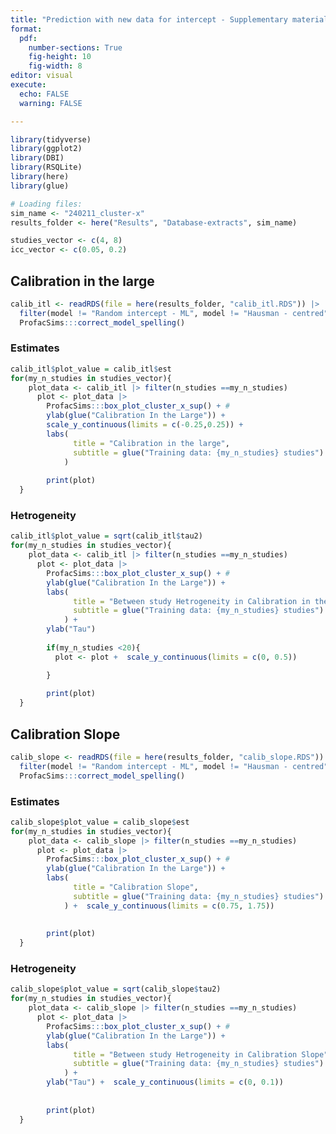 ```yaml
---
title: "Prediction with new data for intercept - Supplementary material part 2"
format: 
  pdf:
    number-sections: True
    fig-height: 10
    fig-width: 8
editor: visual
execute: 
  echo: FALSE
  warning: FALSE

---
```


```r
library(tidyverse)
library(ggplot2)
library(DBI)
library(RSQLite)
library(here)
library(glue)

# Loading files:
sim_name <- "240211_cluster-x"
results_folder <- here("Results", "Database-extracts", sim_name)

studies_vector <- c(4, 8)
icc_vector <- c(0.05, 0.2)
```
## Calibration in the large
```R
calib_itl <- readRDS(file = here(results_folder, "calib_itl.RDS")) |> 
  filter(model != "Random intercept - ML", model != "Hausman - centred") |> 
  ProfacSims:::correct_model_spelling()

```

### Estimates
```r
calib_itl$plot_value = calib_itl$est
for(my_n_studies in studies_vector){
    plot_data <- calib_itl |> filter(n_studies ==my_n_studies) 
      plot <- plot_data |> 
        ProfacSims:::box_plot_cluster_x_sup() + #
        ylab(glue("Calibration In the Large")) +
        scale_y_continuous(limits = c(-0.25,0.25)) +
        labs(
              title = "Calibration in the large",
              subtitle = glue("Training data: {my_n_studies} studies")
            )
      
        print(plot)
  }
```



### Hetrogeneity

```r
calib_itl$plot_value = sqrt(calib_itl$tau2)
for(my_n_studies in studies_vector){
    plot_data <- calib_itl |> filter(n_studies ==my_n_studies) 
      plot <- plot_data |> 
        ProfacSims:::box_plot_cluster_x_sup() + #
        ylab(glue("Calibration In the Large")) +
        labs(
              title = "Between study Hetrogeneity in Calibration in the large",
              subtitle = glue("Training data: {my_n_studies} studies")
            ) +
        ylab("Tau")
      
        if(my_n_studies <20){
          plot <- plot +  scale_y_continuous(limits = c(0, 0.5))

        }
      
        print(plot)
  }

```

## Calibration Slope
```R
calib_slope <- readRDS(file = here(results_folder, "calib_slope.RDS")) |> 
  filter(model != "Random intercept - ML", model != "Hausman - centred") |> 
  ProfacSims:::correct_model_spelling()

```

### Estimates
```r
calib_slope$plot_value = calib_slope$est
for(my_n_studies in studies_vector){
    plot_data <- calib_slope |> filter(n_studies ==my_n_studies) 
      plot <- plot_data |> 
        ProfacSims:::box_plot_cluster_x_sup() + #
        ylab(glue("Calibration In the Large")) +
        labs(
              title = "Calibration Slope",
              subtitle = glue("Training data: {my_n_studies} studies")
            ) +  scale_y_continuous(limits = c(0.75, 1.75))
        
      
        print(plot)
  }
```



### Hetrogeneity

```r
calib_slope$plot_value = sqrt(calib_slope$tau2)
for(my_n_studies in studies_vector){
    plot_data <- calib_slope |> filter(n_studies ==my_n_studies) 
      plot <- plot_data |> 
        ProfacSims:::box_plot_cluster_x_sup() + #
        ylab(glue("Calibration In the Large")) +
        labs(
              title = "Between study Hetrogeneity in Calibration Slope",
              subtitle = glue("Training data: {my_n_studies} studies")
            ) +
        ylab("Tau") +  scale_y_continuous(limits = c(0, 0.1))
      
      
        print(plot)
  }

```
